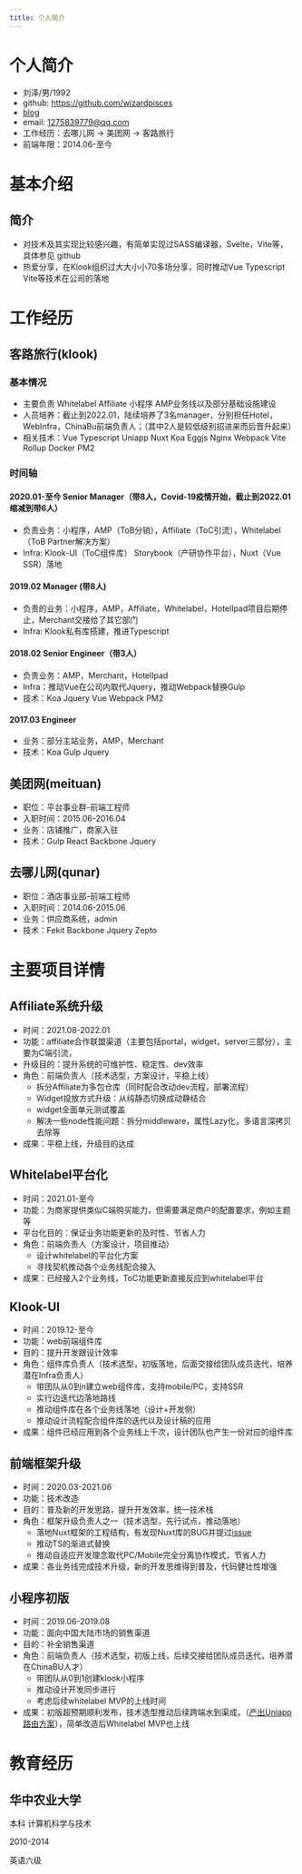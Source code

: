 ```yaml
---
title: 个人简介
---
```

# 个人简介
* 刘泽/男/1992
* github: https://github.com/wizardpisces
* [blog](https://wizardpisces.github.io/blog/%E5%89%8D%E7%AB%AF%E6%A1%86%E6%9E%B6%E6%80%9D%E8%80%83)
* email: 1275839779@qq.com
* 工作经历：去哪儿网 -> 美团网 -> 客路旅行
* 前端年限：2014.06-至今
# 基本介绍
## 简介

* 对技术及其实现比较感兴趣，有简单实现过SASS编译器，Svelte，Vite等，具体参见 github
* 热爱分享，在Klook组织过大大小小70多场分享，同时推动Vue Typescript Vite等技术在公司的落地

# 工作经历
## 客路旅行(klook) 
### 基本情况
* 主要负责 Whitelabel Affiliate 小程序 AMP业务线以及部分基础设施建设
* 人员培养：截止到2022.01，陆续培养了3名manager，分别担任Hotel，WebInfra，ChinaBu前端负责人；（其中2人是较低级别招进来而后晋升起来）
* 相关技术：Vue Typescript Uniapp Nuxt Koa Eggjs Nginx Webpack Vite Rollup Docker PM2
### 时间轴
#### 2020.01-至今 Senior Manager（带8人，Covid-19疫情开始，截止到2022.01缩减到带6人）
* 负责业务：小程序，AMP（ToB分销），Affiliate（ToC引流），Whitelabel（ToB Partner解决方案）
* Infra: Klook-UI（ToC组件库） Storybook（产研协作平台），Nuxt（Vue SSR）落地
#### 2019.02 Manager (带8人)
* 负责的业务：小程序，AMP，Affiliate，Whitelabel，HotelIpad项目后期停止，Merchant交接给了其它部门
* Infra: Klook私有库搭建，推进Typescript
#### 2018.02 Senior Engineer（带3人）
* 负责业务：AMP，Merchant，HotelIpad
* Infra：推动Vue在公司内取代Jquery，推动Webpack替换Gulp
* 技术：Koa Jquery Vue Webpack PM2

#### 2017.03 Engineer
* 业务：部分主站业务，AMP，Merchant
* 技术：Koa Gulp Jquery

## 美团网(meituan) 
* 职位：平台事业群-前端工程师
* 入职时间：2015.06-2016.04
* 业务：店铺推广，商家入驻
* 技术：Gulp React Backbone Jquery

## 去哪儿网(qunar) 
* 职位：酒店事业部-前端工程师
* 入职时间：2014.06-2015.06
* 业务：供应商系统，admin
* 技术：Fekit Backbone Jquery Zepto

# 主要项目详情

## Affiliate系统升级
* 时间：2021.08-2022.01
* 功能：affiliate合作联盟渠道（主要包括portal，widget，server三部分），主要为C端引流，
* 升级目的：提升系统的可维护性、稳定性、dev效率
* 角色：前端负责人（技术选型，方案设计，平稳上线）
    * 拆分Affiliate为多包仓库（同时配合改动dev流程，部署流程）
    * Widget投放方式升级：从纯静态切换成动静结合
    * widget全面单元测试覆盖
    * 解决一些node性能问题：拆分middleware，属性Lazy化，多语言深拷贝去除等
* 成果：平稳上线，升级目的达成
## Whitelabel平台化
* 时间：2021.01-至今
* 功能：为商家提供类似C端购买能力，但需要满足商户的配置要求，例如主题等
* 平台化目的：保证业务功能更新的及时性、节省人力
* 角色：前端负责人（方案设计，项目推动）
    * 设计whitelabel的平台化方案
    * 寻找契机推动各个业务线配合接入
* 成果：已经接入2个业务线，ToC功能更新直接反应到whitelabel平台
## Klook-UI
* 时间：2019.12-至今
* 功能：web前端组件库
* 目的：提升开发跟设计效率
* 角色：组件库负责人（技术选型，初版落地，后面交接给团队成员迭代，培养潜在Infra负责人）
    * 带团队从0到n建立web组件库，支持mobile/PC，支持SSR
    * 实行边迭代边落地路线
    * 推动组件库在各个业务线落地（设计+开发侧）
    * 推动设计流程配合组件库的迭代以及设计稿的应用
* 成果：组件已经应用到各个业务线上千次，设计团队也产生一份对应的组件库
## 前端框架升级
* 时间：2020.03-2021.06
* 功能：技术改造
* 目的：普及新的开发思路，提升开发效率，统一技术栈
* 角色：框架升级负责人之一（技术选型，先行试点，推动落地）
    * 落地Nuxt框架的工程结构，有发现Nuxt库的BUG并提过[issue](https://github.com/nuxt/nuxt.js/issues/7696)
    * 推动TS的渐进式替换
    * 推动自适应开发理念取代PC/Mobile完全分离协作模式，节省人力
* 成果：各业务线完成技术升级，新的开发思维得到普及，代码健壮性增强

## 小程序初版
* 时间：2019.06-2019.08
* 功能：面向中国大陆市场的销售渠道
* 目的：补全销售渠道
* 角色：前端负责人（技术选型，初版上线，后续交接给团队成员迭代，培养潜在ChinaBU人才）
    * 带团队从0到1创建klook小程序
    * 推动设计开发同步进行
    * 考虑后续whitelabel MVP的上线时间
* 成果：初版超预期顺利发布，技术选型推动后续跨端水到渠成，（[产出Uniapp路由方案](https://github.com/wizardpisces/uni-vue-router)），简单改造后Whitelabel MVP也上线

# 教育经历
## 华中农业大学
本科 计算机科学与技术

2010-2014

英语六级

